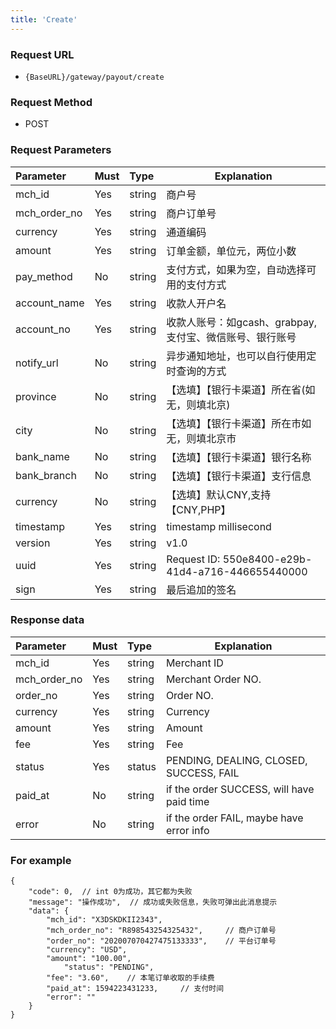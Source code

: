 ```yaml
---
title: 'Create'
---
```


### Request URL
- `{BaseURL}/gateway/payout/create`

### Request Method
- POST

### Request Parameters

| Parameter | Must    | Type  |  Explanation  |
|:-------------|:----|:----- |----------------------------|
| mch_id       | Yes   |string | 商户号                        |
| mch_order_no | Yes   |string | 商户订单号                      |
| currency | Yes   |string | 通道编码                       |
| amount       | Yes   |string | 订单金额，单位元，两位小数              |
| pay_method   | No  |string | 支付方式，如果为空，自动选择可用的支付方式          |
| account_name | Yes   |string | 收款人开户名                     |
| account_no   | Yes   |string | 收款人账号：如gcash、grabpay, 支付宝、微信账号、银行账号 |
| notify_url   | No   |string | 异步通知地址，也可以自行使用定时查询的方式      |
| province     | No   |string | 【选填】【银行卡渠道】所在省(如无，则填北京)    |
| city         | No   |string | 【选填】【银行卡渠道】所在市如无，则填北京市     |
| bank_name    | No   |string | 【选填】【银行卡渠道】银行名称            |
| bank_branch  | No   |string | 【选填】【银行卡渠道】支行信息            |
| currency     | No   |string | 【选填】默认CNY,支持【CNY,PHP】      |
| timestamp    | Yes   |string |  timestamp millisecond                    |
| version      | Yes   |string |  v1.0                 |
|uuid  | Yes  | string   | Request ID: 550e8400-e29b-41d4-a716-446655440000 |
| sign         | Yes   |string | 最后追加的签名                    |

### Response data

| Parameter | Must    | Type  |  Explanation  |
|:------------|:---|:----- |-----   |
| mch_id      |Yes  |string |Merchant ID   |
| mch_order_no|Yes  |string |Merchant Order NO. |
| order_no    |Yes  |string |Order NO. |
| currency    |Yes  |string |Currency |
| amount      |Yes  |string |Amount |
| fee         |Yes  |string |Fee |
| status      |Yes  |status | PENDING, DEALING, CLOSED, SUCCESS, FAIL |
| paid_at     |No  |string |if the order SUCCESS, will have paid time|
| error       |No  |string |if the order FAIL, maybe have error info |

### For example

```
{
    "code": 0,  // int 0为成功，其它都为失败
    "message": "操作成功",  // 成功或失败信息，失败可弹出此消息提示
    "data": {
        "mch_id": "X3DSKDKII2343",
        "mch_order_no": "R898543254325432",     // 商户订单号
        "order_no": "202007070427475133333",    // 平台订单号
        "currency": "USD",
        "amount": "100.00",
    		"status": "PENDING",
        "fee": "3.60",    // 本笔订单收取的手续费
        "paid_at": 1594223431233,     // 支付时间
        "error": ""
    }
}
```